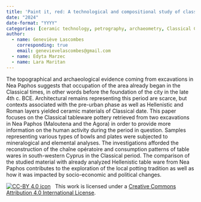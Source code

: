 ```yaml
---
title: 'Paint it, red: A technological and compositional study of classical pottery from Nea Paphos, Cyprus'
date: "2024"
date-format: "YYYY"
categories: [ceramic technology, petrography, archaeometry, Classical Cyprus]
author: 
  - name: Geneviève Lascombes
    corresponding: true
    email: genevievelascombes@gmail.com
  - name: Edyta Marzec
  - name: Lara Maritan
---
```


The topographical and archaeological evidence coming from excavations in Nea Paphos suggests that occupation of the area already began in the Classical times, in other words before the foundation of the city in the late 4th c. BCE. Architectural remains representing this period are scarce, but contexts associated with the pre-urban phase as well as Hellenistic and Roman layers yielded ceramic materials of Classical date. This paper focuses on the Classical tableware pottery retrieved from two excavations in Nea Paphos (Maloutena and the Agora) in order to provide more information on the human activity during the period in question. Samples representing various types of bowls and plates were subjected to mineralogical and elemental analyses. The investigations afforded the reconstruction of the chaîne opératoire and consumption patterns of table wares in south-western Cyprus in the Classical period. The comparison of the studied material with already analyzed Hellenistic table ware from Nea Paphos contributes to the exploration of the local potting tradition as well as how it was impacted by socio-economic and political changes.

[![CC-BY 4.0 icon](https://i.creativecommons.org/l/by/4.0/88x31.png)](http://creativecommons.org/licenses/by/4.0/)&nbsp;&nbsp; This work is licensed under a [Creative Commons Attribution 4.0 International License](https://creativecommons.org/licenses/by/4.0/). 
